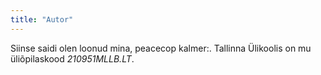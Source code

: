 ```yaml
---
title: "Autor"
---
```


Siinse saidi olen loonud mina, peacecop kalmer:. Tallinna Ülikoolis on mu üliõpilaskood *210951MLLB.LT*.
